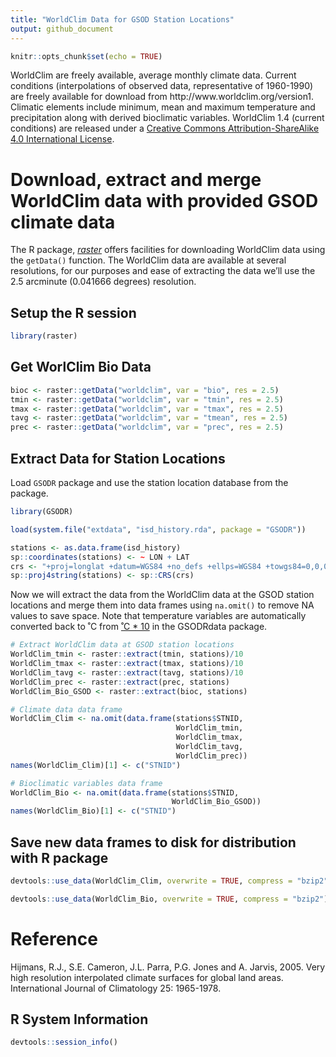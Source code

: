 ```yaml
---
title: "WorldClim Data for GSOD Station Locations"
output: github_document
---
```


```r
knitr::opts_chunk$set(echo = TRUE)
```

WorldClim are freely available, average monthly climate data. Current conditions
(interpolations of observed data, representative of 1960-1990) are freely
available for download from http://www.worldclim.org/version1. Climatic elements
include minimum, mean and maximum temperature and precipitation along with
derived bioclimatic variables. WorldClim 1.4 (current conditions) are released
under a
[Creative Commons Attribution-ShareAlike 4.0 International License](http://creativecommons.org/licenses/by-sa/4.0/).

# Download, extract and merge WorldClim data with provided GSOD climate data

The R package, [_raster_](https://cran.r-project.org/package=raster) offers
facilities for downloading WorldClim data using the `getData()` function. The
WorldClim data are available at several resolutions, for our purposes and ease
of extracting the data we'll use the 2.5 arcminute (0.041666 degrees)
resolution. 

## Setup the R session

```r
library(raster)

```
## Get WorlClim Bio Data

```r
bioc <- raster::getData("worldclim", var = "bio", res = 2.5)
tmin <- raster::getData("worldclim", var = "tmin", res = 2.5)
tmax <- raster::getData("worldclim", var = "tmax", res = 2.5)
tavg <- raster::getData("worldclim", var = "tmean", res = 2.5)
prec <- raster::getData("worldclim", var = "prec", res = 2.5)
```

## Extract Data for Station Locations

Load `GSODR` package and use the station location database from the package.

```r
library(GSODR)

load(system.file("extdata", "isd_history.rda", package = "GSODR"))

stations <- as.data.frame(isd_history)
sp::coordinates(stations) <- ~ LON + LAT
crs <- "+proj=longlat +datum=WGS84 +no_defs +ellps=WGS84 +towgs84=0,0,0"
sp::proj4string(stations) <- sp::CRS(crs)
```

Now we will extract the data from the WorldClim data at the GSOD station
locations and merge them into data frames using `na.omit()` to remove NA values
to save space. Note that temperature variables are automatically converted back
to ˚C from [˚C * 10](http://www.worldclim.org/current) in the GSODRdata package.

```r
# Extract WorldClim data at GSOD station locations
WorldClim_tmin <- raster::extract(tmin, stations)/10
WorldClim_tmax <- raster::extract(tmax, stations)/10
WorldClim_tavg <- raster::extract(tavg, stations)/10
WorldClim_prec <- raster::extract(prec, stations)
WorldClim_Bio_GSOD <- raster::extract(bioc, stations)

# Climate data data frame
WorldClim_Clim <- na.omit(data.frame(stations$STNID,
                                     WorldClim_tmin,
                                     WorldClim_tmax,
                                     WorldClim_tavg,
                                     WorldClim_prec))
names(WorldClim_Clim)[1] <- c("STNID")

# Bioclimatic variables data frame
WorldClim_Bio <- na.omit(data.frame(stations$STNID,
                                    WorldClim_Bio_GSOD))
names(WorldClim_Bio)[1] <- c("STNID")
```

## Save new data frames to disk for distribution with R package

```r
devtools::use_data(WorldClim_Clim, overwrite = TRUE, compress = "bzip2")

devtools::use_data(WorldClim_Bio, overwrite = TRUE, compress = "bzip2")
```
# Reference

Hijmans, R.J., S.E. Cameron, J.L. Parra, P.G. Jones and A. Jarvis, 2005. Very
high resolution interpolated climate surfaces for global land areas.
International Journal of Climatology 25: 1965-1978. 


## R System Information

```r
devtools::session_info()
```
